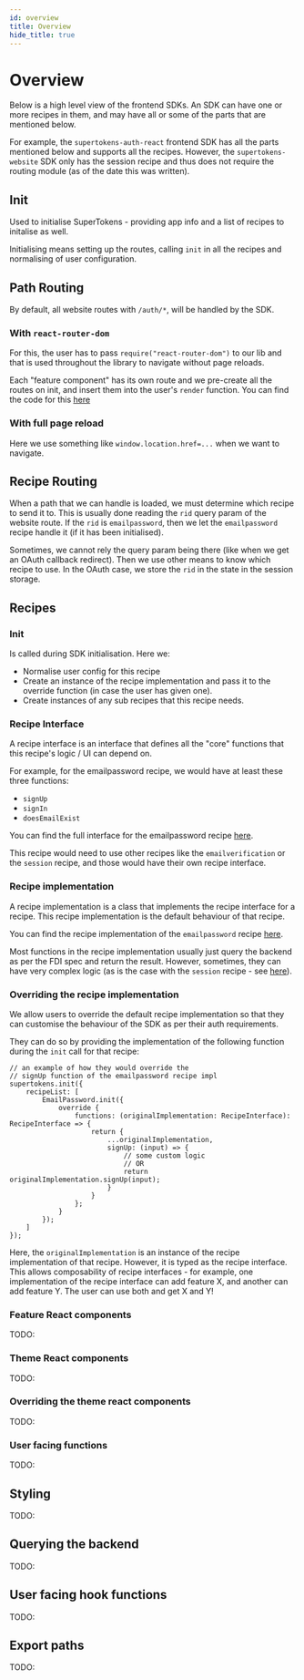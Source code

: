 ```yaml
---
id: overview
title: Overview
hide_title: true
---
```


# Overview

Below is a high level view of the frontend SDKs. An SDK can have one or more recipes in them, and may have all or some of the parts that are mentioned below.

For example, the `supertokens-auth-react` frontend SDK has all the parts mentioned below and supports all the recipes. However, the `supertokens-website` SDK only has the session recipe and thus does not require the routing module (as of the date this was written). 

## Init
Used to initialise SuperTokens - providing app info and a list of recipes to initalise as well.

Initialising means setting up the routes, calling `init` in all the recipes and normalising of user configuration.

## Path Routing

By default, all website routes with `/auth/*`, will be handled by the SDK.

### With `react-router-dom`
For this, the user has to pass `require("react-router-dom")` to our lib and that is used throughout the library to navigate without page reloads.

Each "feature component" has its own route and we pre-create all the routes on init, and insert them into the user's `render` function. You can find the code for this [here](https://github.com/supertokens/supertokens-auth-react/blob/master/lib/ts/components/superTokensRoute.tsx)

### With full page reload
Here we use something like `window.location.href=...` when we want to navigate.

## Recipe Routing
When a path that we can handle is loaded, we must determine which recipe to send it to. This is usually done reading the `rid` query param of the website route. If the `rid` is `emailpassword`, then we let the `emailpassword` recipe handle it (if it has been initialised).

Sometimes, we cannot rely the query param being there (like when we get an OAuth callback redirect). Then we use other means to know which recipe to use. In the OAuth case, we store the `rid` in the state in the session storage.

## Recipes
### Init
Is called during SDK initialisation. Here we: 
- Normalise user config for this recipe
- Create an instance of the recipe implementation and pass it to the override function (in case the user has given one).
- Create instances of any sub recipes that this recipe needs.

### Recipe Interface
A recipe interface is an interface that defines all the "core" functions that this recipe's logic / UI can depend on. 

For example, for the emailpassword recipe, we would have at least these three functions:
- `signUp`
- `signIn`
- `doesEmailExist`

You can find the full interface for the emailpassword recipe [here](https://github.com/supertokens/supertokens-auth-react/blob/master/lib/ts/recipe/emailpassword/types.ts#L456).

This recipe would need to use other recipes like the `emailverification` or the `session` recipe, and those would have their own recipe interface.

### Recipe implementation
A recipe implementation is a class that implements the recipe interface for a recipe. This recipe implementation is the default behaviour of that recipe.

You can find the recipe implementation of the `emailpassword` recipe [here](https://github.com/supertokens/supertokens-auth-react/blob/master/lib/ts/recipe/emailpassword/recipeImplementation.ts).

Most functions in the recipe implementation usually just query the backend as per the FDI spec and return the result. However, sometimes, they can have very complex logic (as is the case with the `session` recipe - see [here](https://github.com/supertokens/supertokens-website/blob/master/lib/ts/recipeImplementation.ts)).

### Overriding the recipe implementation
We allow users to override the default recipe implementation so that they can customise the behaviour of the SDK as per their auth requirements.

They can do so by providing the implementation of the following function during the `init` call for that recipe:
```tsx
// an example of how they would override the 
// signUp function of the emailpassword recipe impl
supertokens.init({
    recipeList: [
        EmailPassword.init({
            override {
                functions: (originalImplementation: RecipeInterface): RecipeInterface => {
                    return {
                        ...originalImplementation,
                        signUp: (input) => {
                            // some custom logic
                            // OR
                            return originalImplementation.signUp(input);
                        }
                    }
                };
            }
        });
    ]
});
```

Here, the `originalImplementation` is an instance of the recipe implementation of that recipe. However, it is typed as the recipe interface. This allows composability of recipe interfaces - for example, one implementation of the recipe interface can add feature X, and another can add feature Y. The user can use both and get X and Y!

### Feature React components
TODO:

### Theme React components
TODO:

### Overriding the theme react components
TODO:

### User facing functions
TODO:

## Styling
TODO:

## Querying the backend
TODO:

## User facing hook functions
TODO:

## Export paths
TODO: